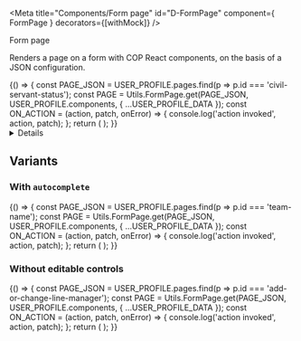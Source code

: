 <!-- Global imports -->

<!-- Local imports -->

<!-- JSON documents -->

<Meta title="Components/Form page" id="D-FormPage" component={ FormPage } decorators={[withMock]} />

<Heading size="xl" caption="Components">Form page</Heading>

Renders a page on a form with <Link href="https://ukhomeoffice.github.io/cop-react-components/?path=/docs/d-alert--default-story">COP React components</Link>,
on the basis of a <Link href="/?path=/docs/f-json-page">JSON</Link> configuration.

<Canvas withToolbar>
  <Story name="Default" parameters={{
    mockData: [
      {
        url: `${USER_PROFILE_DATA.urls.refData}/areYouACivilServant`,
        method: 'GET',
        status: 200,
        response: CIVIL_SERVANT
      },
      {
        url: `${USER_PROFILE_DATA.urls.refData}/grade`,
        method: 'GET',
        status: 200,
        response: GRADE
      },
      {
        url: `${USER_PROFILE_DATA.urls.refData}/team`,
        method: 'GET',
        status: 200,
        response: TEAMS
      }
    ]
  }}>
    {() => {
      const PAGE_JSON = USER_PROFILE.pages.find(p => p.id === 'civil-servant-status');
      const PAGE = Utils.FormPage.get(PAGE_JSON, USER_PROFILE.components, { ...USER_PROFILE_DATA });
      const ON_ACTION = (action, patch, onError) => {
        console.log('action invoked', action, patch);
      };
      return (
        <FormPage page={PAGE} onAction={ON_ACTION} />
      );
    }}
  </Story>
</Canvas>

<Details summary="Properties" className="no-indent">
  <ArgsTable of={ FormPage } />
</Details>


## Variants
### With `autocomplete`
<Canvas>
  <Story name="With autocomplete" parameters={{
    mockData: [
      {
        url: `${USER_PROFILE_DATA.urls.refData}/areYouACivilServant`,
        method: 'GET',
        status: 200,
        response: CIVIL_SERVANT
      },
      {
        url: `${USER_PROFILE_DATA.urls.refData}/grade`,
        method: 'GET',
        status: 200,
        response: GRADE
      },
      {
        url: `${USER_PROFILE_DATA.urls.refData}/team`,
        method: 'GET',
        status: 200,
        response: TEAMS
      }
    ]
  }}>
    {() => {
      const PAGE_JSON = USER_PROFILE.pages.find(p => p.id === 'team-name');
      const PAGE = Utils.FormPage.get(PAGE_JSON, USER_PROFILE.components, { ...USER_PROFILE_DATA });
      const ON_ACTION = (action, patch, onError) => {
        console.log('action invoked', action, patch);
      };
      return (
        <FormPage page={PAGE} onAction={ON_ACTION} />
      );
    }}
  </Story>
</Canvas>

### Without editable controls

<Canvas>
  <Story name="Without editable controls">
    {() => {
      const PAGE_JSON = USER_PROFILE.pages.find(p => p.id === 'add-or-change-line-manager');
      const PAGE = Utils.FormPage.get(PAGE_JSON, USER_PROFILE.components, { ...USER_PROFILE_DATA });
      const ON_ACTION = (action, patch, onError) => {
        console.log('action invoked', action, patch);
      };
      return (
        <FormPage page={PAGE} onAction={ON_ACTION} />
      );
    }}
  </Story>
</Canvas>
